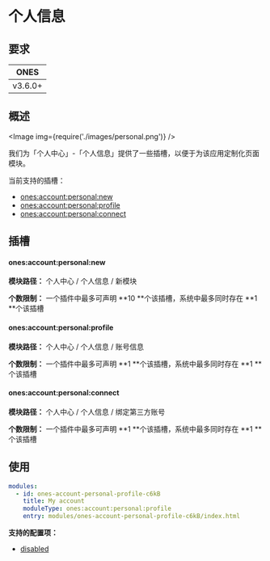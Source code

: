 
# 个人信息

## 要求

| **ONES** |
| :------: |
| v3.6.0+  |

## 概述

<Image img={require('./images/personal.png')} />

我们为「个人中心」-「个人信息」提供了一些插槽，以便于为该应用定制化页面模块。

当前支持的插槽：

- [ones:account:personal:new](#onesaccountpersonalnew)
- [ones:account:personal:profile](#onesaccountpersonalprofile)
- [ones:account:personal:connect](#onesaccountpersonalconnect)

## 插槽

#### ones:account:personal:new

**模块路径：** 个人中心 / 个人信息 / 新模块

**个数限制：** 一个插件中最多可声明 **10 **个该插槽，系统中最多同时存在 **1 **个该插槽

#### ones:account:personal:profile

**模块路径：** 个人中心 / 个人信息 / 账号信息

**个数限制：** 一个插件中最多可声明 **1 **个该插槽，系统中最多同时存在 **1 **个该插槽

#### ones:account:personal:connect

**模块路径：** 个人中心 / 个人信息 / 绑定第三方账号

**个数限制：** 一个插件中最多可声明 **1 **个该插槽，系统中最多同时存在 **1 **个该插槽

## 使用

```yaml
modules:
  - id: ones-account-personal-profile-c6kB
    title: My account
    moduleType: ones:account:personal:profile
    entry: modules/ones-account-personal-profile-c6kB/index.html
```

**支持的配置项：**

- [disabled](../../../../../reference/config/plugin.md#disabled)
